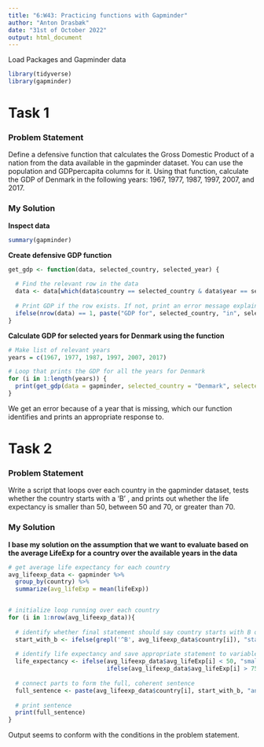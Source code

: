 ```yaml
---
title: "6:W43: Practicing functions with Gapminder"
author: "Anton Drasbæk"
date: "31st of October 2022"
output: html_document
---
```


Load Packages and Gapminder data
```r
library(tidyverse)
library(gapminder)
```

# Task 1

### Problem Statement
Define a defensive function that calculates the Gross Domestic Product of a nation from the data available in the gapminder dataset. You can use the population and GDPpercapita columns for it. Using that function, calculate the GDP of Denmark in the following years: 1967, 1977, 1987, 1997, 2007, and 2017.

### My Solution

**Inspect data**
```r
summary(gapminder)
```


**Create defensive GDP function**
```r
get_gdp <- function(data, selected_country, selected_year) {
  
  # Find the relevant row in the data
  data <- data[which(data$country == selected_country & data$year == selected_year), ]
  
  # Print GDP if the row exists. If not, print an error message explaining what went wrong
  ifelse(nrow(data) == 1, paste("GDP for", selected_country, "in", selected_year, "was", round(data$gdpPercap*data$pop), "in international dollars"), "Error: Missing Country and/or Year")
}
```


**Calculate GDP for selected years for Denmark using the function**
```r
# Make list of relevant years
years = c(1967, 1977, 1987, 1997, 2007, 2017)

# Loop that prints the GDP for all the years for Denmark
for (i in 1:length(years)) {
  print(get_gdp(data = gapminder, selected_country = "Denmark", selected_year = years[i]))
}
```

We get an error because of a year that is missing, which our function identifies and prints an appropriate response to.


# Task 2

### Problem Statement
Write a script that loops over each country in the gapminder dataset, tests whether the country starts with a ‘B’ , and prints out whether the life expectancy is smaller than 50, between 50 and 70, or greater than 70. 


### My Solution
**I base my solution on the assumption that we want to evaluate based on the average LifeExp for a country over the available years in the data**
```r
# get average life expectancy for each country
avg_lifeexp_data <- gapminder %>% 
  group_by(country) %>% 
  summarize(avg_lifeExp = mean(lifeExp))


# initialize loop running over each country
for (i in 1:nrow(avg_lifeexp_data)){
  
  # identify whether final statement should say country starts with B or not
  start_with_b <- ifelse(grepl('^B', avg_lifeexp_data$country[i]), "starts with B", "does not start with B")
  
  # identify life expectancy and save appropriate statement to variable
  life_expectancy <- ifelse(avg_lifeexp_data$avg_lifeExp[i] < 50, "smaller than 50.", 
                            ifelse(avg_lifeexp_data$avg_lifeExp[i] > 75, "greater than 75.", "between 50 and 70."))
  
  # connect parts to form the full, coherent sentence
  full_sentence <- paste(avg_lifeexp_data$country[i], start_with_b, "and the life expectancy is", life_expectancy)
  
  # print sentence
  print(full_sentence)
}

```

Output seems to conform with the conditions in the problem statement.
